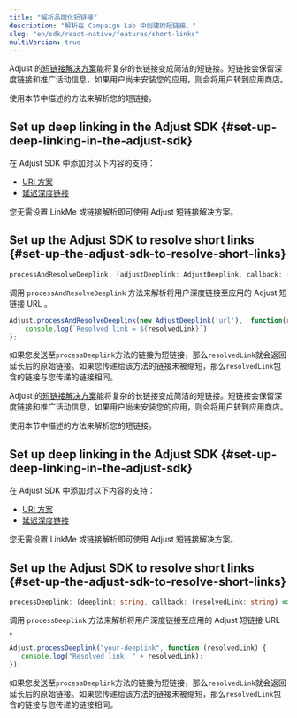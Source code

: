 ```yaml
---
title: "解析品牌化短链接"
description: "解析在 Campaign Lab 中创建的短链接。"
slug: "en/sdk/react-native/features/short-links"
multiVersion: true
---
```

<sdkversion version="v5"> 

Adjust 的[短链接解决方案](https://help.adjust.com/en/article/short-branded-links)能将复杂的长链接变成简洁的短链接。短链接会保留深度链接和推广活动信息，如果用户尚未安装您的应用，则会将用户转到应用商店。

使用本节中描述的方法来解析您的短链接。

Set up deep linking in the Adjust SDK \{\#set\-up\-deep\-linking\-in\-the\-adjust\-sdk\}
--------------------------------------------------------------------------------------------------

在 Adjust SDK 中添加对以下内容的支持：

* [URI 方案](/en/sdk/react-native/features/deep-links)
* [延迟深度链接](/en/sdk/react-native/features/deep-links#deferred-deep-linking)

<callout type="note"> 

您无需设置 LinkMe 或链接解析即可使用 Adjust 短链接解决方案。
</Callout> 

Set up the Adjust SDK to resolve short links \{\#set\-up\-the\-adjust\-sdk\-to\-resolve\-short\-links\}
------------------------------------------------------------------------------------------------------------------

<codeblock title="方法签名"> 

```ts
processAndResolveDeeplink: (adjustDeeplink: AdjustDeeplink, callback: (resolvedLink: string) => void) => void
```

</CodeBlock> 

调用 `processAndResolveDeeplink` 方法来解析将用户深度链接至应用的 Adjust 短链接 URL 。

```jsx
Adjust.processAndResolveDeeplink(new AdjustDeeplink('url'),  function(resolvedLink) {
    console.log(`Resolved link = ${resolvedLink}`)
};
```

如果您发送至`processDeeplink`方法的链接为短链接，那么`resolvedLink`就会返回延长后的原始链接。如果您传递给该方法的链接未被缩短，那么`resolvedLink`包含的链接与您传递的链接相同。
</SdkVersion> <sdkversion version="v4"> 

Adjust 的[短链接解决方案](https://help.adjust.com/en/article/short-branded-links)能将复杂的长链接变成简洁的短链接。短链接会保留深度链接和推广活动信息，如果用户尚未安装您的应用，则会将用户转到应用商店。

使用本节中描述的方法来解析您的短链接。

Set up deep linking in the Adjust SDK \{\#set\-up\-deep\-linking\-in\-the\-adjust\-sdk\}
--------------------------------------------------------------------------------------------------

在 Adjust SDK 中添加对以下内容的支持：

* [URI 方案](/en/sdk/react-native/features/deep-links)
* [延迟深度链接](/en/sdk/react-native/features/deep-links#deferred-deep-linking)

<callout type="note"> 

您无需设置 LinkMe 或链接解析即可使用 Adjust 短链接解决方案。
</Callout> 

Set up the Adjust SDK to resolve short links \{\#set\-up\-the\-adjust\-sdk\-to\-resolve\-short\-links\}
------------------------------------------------------------------------------------------------------------------

<codeblock title="方法签名"> 

```ts
processDeeplink: (deeplink: string, callback: (resolvedLink: string) => void) => void
```

</CodeBlock> 

调用 `processDeeplink` 方法来解析将用户深度链接至应用的 Adjust 短链接 URL 。

```ts
Adjust.processDeeplink("your-deeplink", function (resolvedLink) {
   console.log("Resolved link: " + resolvedLink);
});
```

如果您发送至`processDeeplink`方法的链接为短链接，那么`resolvedLink`就会返回延长后的原始链接。如果您传递给该方法的链接未被缩短，那么`resolvedLink`包含的链接与您传递的链接相同。
</SdkVersion>

